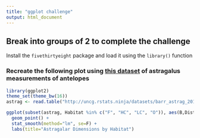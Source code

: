 ```yaml
---
title: "ggplot challenge"
output: html_document
---
```


## Break into groups of 2 to complete the challenge

Install the `fivethirtyeight` package and load it using the `library()` function

### Recreate the following plot using [this dataset](http://uncg.rstats.ninja/datasets/barr_astrag_2014.txt) of astragalus measurements of antelopes 

```r
library(ggplot2)
theme_set(theme_bw(16))
astrag <- read.table("http://uncg.rstats.ninja/datasets/barr_astrag_2014.txt",header=T, sep="\t")

ggplot(subset(astrag, Habitat %in% c("F", "HC", "LC", "O")), aes(B,DistRad, color=Habitat)) + 
  geom_point() +
  stat_smooth(method="lm", se=F) + 
  labs(title="Astragalar Dimensions by Habitat")
```
